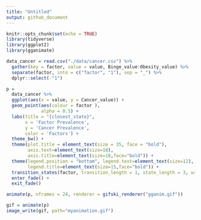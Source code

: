 ```yaml
---
title: "Untitled"
output: github_document
---
```


```r
knitr::opts_chunk$set(echo = TRUE)
library(tidyverse)
library(ggplot2)
library(gganimate)
```


```r

data_cancer = read.csv("./data/cancer.csv") %>% 
  gather(key = factor, value = value, Binge_value:Obesity_value) %>% 
  separate(factor, into = c("factor", "1"), sep = "_") %>% 
  dplyr::select(-"1")

p =
  data_cancer %>% 
  ggplot(aes(x = value, y = Cancer_value)) +
  geom_point(aes(colour = factor ),
             alpha = 0.5) +
  labs(title = "{closest_state}",
       x = 'Factor Prevalence', 
       y = 'Cancer Prevalence',
       color = 'Factors') +
  theme_bw() + 
  theme(plot.title = element_text(size = 35, face = "bold"),
        axis.text=element_text(size=18),
        axis.title=element_text(size=18,face="bold")) +
  theme(legend.position = "bottom", legend.text=element_text(size=12),
        legend.title=element_text(size=15,face="bold")) +
  transition_states(factor, transition_length = 1, state_length = 3, wrap = TRUE) +
  enter_fade() +
  exit_fade()

animate(p, nframes = 24, renderer = gifski_renderer("gganim.gif"))


```

```r
gif = animate(p)
image_write(gif, path="myanimation.gif")
```

